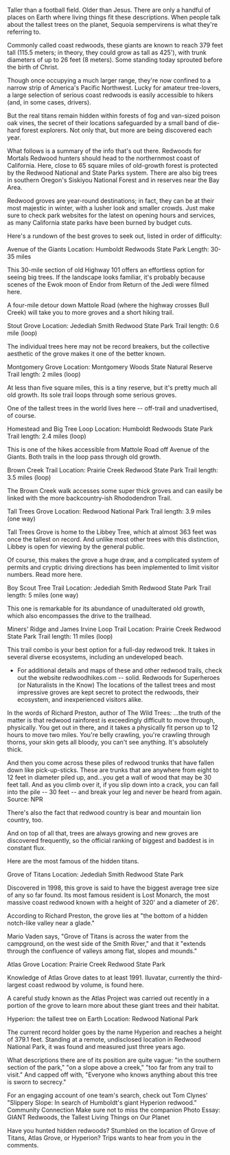 Taller than a football field. Older than Jesus. There are only a handful of places on Earth where living things fit these descriptions.
When people talk about the tallest trees on the planet, Sequoia sempervirens is what they're referring to.

Commonly called coast redwoods, these giants are known to reach 379 feet tall (115.5 meters; in theory, they could grow as tall as 425'), with trunk diameters of up to 26 feet (8 meters). Some standing today sprouted before the birth of Christ.

Though once occupying a much larger range, they're now confined to a narrow strip of America's Pacific Northwest. Lucky for amateur tree-lovers, a large selection of serious coast redwoods is easily accessible to hikers (and, in some cases, drivers).

But the real titans remain hidden within forests of fog and van-sized poison oak vines, the secret of their locations safeguarded by a small band of die-hard forest explorers. Not only that, but more are being discovered each year.

What follows is a summary of the info that's out there.
Redwoods for Mortals
Redwood hunters should head to the northernmost coast of California. Here, close to 65 square miles of old-growth forest is protected by the Redwood National and State Parks system. There are also big trees in southern Oregon's Siskiyou National Forest and in reserves near the Bay Area.

Redwood groves are year-round destinations; in fact, they can be at their most majestic in winter, with a lusher look and smaller crowds. Just make sure to check park websites for the latest on opening hours and services, as many California state parks have been burned by budget cuts.

Here's a rundown of the best groves to seek out, listed in order of difficulty:

Avenue of the Giants
Location: Humboldt Redwoods State Park
Length: 30-35 miles

This 30-mile section of old Highway 101 offers an effortless option for seeing big trees. If the landscape looks familiar, it's probably because scenes of the Ewok moon of Endor from Return of the Jedi were filmed here.

A four-mile detour down Mattole Road (where the highway crosses Bull Creek) will take you to more groves and a short hiking trail.

Stout Grove
Location: Jedediah Smith Redwood State Park
Trail length: 0.6 mile (loop)

The individual trees here may not be record breakers, but the collective aesthetic of the grove makes it one of the better known.

Montgomery Grove
Location: Montgomery Woods State Natural Reserve
Trail length: 2 miles (loop)

At less than five square miles, this is a tiny reserve, but it's pretty much all old growth. Its sole trail loops through some serious groves.

One of the tallest trees in the world lives here -- off-trail and unadvertised, of course.

Homestead and Big Tree Loop
Location: Humboldt Redwoods State Park
Trail length: 2.4 miles (loop)

This is one of the hikes accessible from Mattole Road off Avenue of the Giants. Both trails in the loop pass through old growth.

Brown Creek Trail
Location: Prairie Creek Redwood State Park
Trail length: 3.5 miles (loop)

The Brown Creek walk accesses some super thick groves and can easily be linked with the more backcountry-ish Rhododendron Trail.

Tall Trees Grove
Location: Redwood National Park
Trail length: 3.9 miles (one way)

Tall Trees Grove is home to the Libbey Tree, which at almost 363 feet was once the tallest on record. And unlike most other trees with this distinction, Libbey is open for viewing by the general public.

Of course, this makes the grove a huge draw, and a complicated system of permits and cryptic driving directions has been implemented to limit visitor numbers. Read more here.

Boy Scout Tree Trail
Location: Jedediah Smith Redwood State Park
Trail length: 5 miles (one way)

This one is remarkable for its abundance of unadulterated old growth, which also encompasses the drive to the trailhead.

Miners' Ridge and James Irvine Loop Trail
Location: Prairie Creek Redwood State Park
Trail length: 11 miles (loop)

This trail combo is your best option for a full-day redwood trek. It takes in several diverse ecosystems, including an undeveloped beach.

* For additional details and maps of these and other redwood trails, check out the website redwoodhikes.com -- solid.
Redwoods for Superheroes (or Naturalists in the Know)
The locations of the tallest trees and most impressive groves are kept secret to protect the redwoods, their ecosystem, and inexperienced visitors alike.

In the words of Richard Preston, author of The Wild Trees:
…the truth of the matter is that redwood rainforest is exceedingly difficult to move through, physically. You get out in there, and it takes a physically fit person up to 12 hours to move two miles. You're belly crawling, you're crawling through thorns, your skin gets all bloody, you can't see anything. It's absolutely thick.

And then you come across these piles of redwood trunks that have fallen down like pick-up-sticks. These are trunks that are anywhere from eight to 12 feet in diameter piled up, and…you get a wall of wood that may be 30 feet tall. And as you climb over it, if you slip down into a crack, you can fall into the pile -- 30 feet -- and break your leg and never be heard from again.
Source: NPR

There's also the fact that redwood country is bear and mountain lion country, too.

And on top of all that, trees are always growing and new groves are discovered frequently, so the official ranking of biggest and baddest is in constant flux.

Here are the most famous of the hidden titans.

Grove of Titans
Location: Jedediah Smith Redwood State Park

Discovered in 1998, this grove is said to have the biggest average tree size of any so far found. Its most famous resident is Lost Monarch, the most massive coast redwood known with a height of 320' and a diameter of 26'.

According to Richard Preston, the grove lies at "the bottom of a hidden notch-like valley near a glade."

Mario Vaden says, "Grove of Titans is across the water from the campground, on the west side of the Smith River," and that it "extends through the confluence of valleys among flat, slopes and mounds."

Atlas Grove
Location: Prairie Creek Redwood State Park

Knowledge of Atlas Grove dates to at least 1991. Iluvatar, currently the third-largest coast redwood by volume, is found here.

A careful study known as the Atlas Project was carried out recently in a portion of the grove to learn more about these giant trees and their habitat.

Hyperion: the tallest tree on Earth
Location: Redwood National Park

The current record holder goes by the name Hyperion and reaches a height of 379.1 feet. Standing at a remote, undisclosed location in Redwood National Park, it was found and measured just three years ago.

What descriptions there are of its position are quite vague: "in the southern section of the park," "on a slope above a creek," "too far from any trail to visit." And capped off with, "Everyone who knows anything about this tree is sworn to secrecy."

For an engaging account of one team's search, check out Tom Clynes' "Slippery Slope: In search of Humboldt's giant Hyperion redwood."
Community Connection
Make sure not to miss the companion Photo Essay: GIANT Redwoods, the Tallest Living Things on Our Planet

Have you hunted hidden redwoods? Stumbled on the location of Grove of Titans, Atlas Grove, or Hyperion? Trips wants to hear from you in the comments.